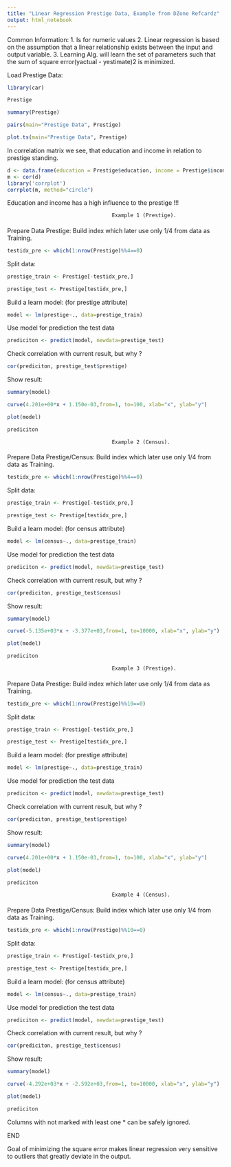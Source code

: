 ```yaml
---
title: "Linear Regression Prestige Data, Example from DZone Refcardz"
output: html_notebook
---
```

Common Information:
1. Is for numeric values
2. Linear regression is based on the assumption that a linear relationship exists between the input and output variable.
3. Learning Alg. will learn the set of parameters such that the sum of square error(yactual - yestimate)2 is minimized.

Load Prestige Data:
```r
library(car)
```
```r
Prestige
```
```r
summary(Prestige)
```
```r
pairs(main="Prestige Data", Prestige)
```
```r
plot.ts(main="Prestige Data", Prestige)
```
In correlation matrix we see, that education and income in relation to prestige standing. 
```r
d <- data.frame(education = Prestige$education, income = Prestige$income, women = Prestige$women, prestige = Prestige$prestige, census = Prestige$census)
m <- cor(d)
library('corrplot')
corrplot(m, method="circle")
```
Education and income has a high influence to the prestige !!!

                                      Example 1 (Prestige).
####
Prepare Data Prestige:
Build index which later use only 1/4 from data as Training.
```r
testidx_pre <- which(1:nrow(Prestige)%%4==0)
```
Split data:
```r
prestige_train <- Prestige[-testidx_pre,]
```
```r
prestige_test <- Prestige[testidx_pre,]
```
Build a learn model: (for prestige attribute)
```r
model <- lm(prestige~., data=prestige_train)
```
Use model for prediction the test data
```r
prediciton <- predict(model, newdata=prestige_test)
```
Check correlation with current result, but why ? 
```r
cor(prediciton, prestige_test$prestige)
```
Show result:
```r
summary(model)
```
```r
curve(4.201e+00*x + 1.150e-03,from=1, to=100, xlab="x", ylab="y")
```
```r
plot(model)
```
```r
prediciton
```

                                      Example 2 (Census).
####
Prepare Data Prestige/Census:
Build index which later use only 1/4 from data as Training.
```r
testidx_pre <- which(1:nrow(Prestige)%%4==0)
```
Split data:
```r
prestige_train <- Prestige[-testidx_pre,]
```
```r
prestige_test <- Prestige[testidx_pre,]
```
Build a learn model: (for census attribute)
```r
model <- lm(census~., data=prestige_train)
```
Use model for prediction the test data
```r
prediciton <- predict(model, newdata=prestige_test)
```
Check correlation with current result, but why ? 
```r
cor(prediciton, prestige_test$census)
```
Show result:
```r
summary(model)
```
```r
curve(-5.135e+03*x + -3.377e+03,from=1, to=10000, xlab="x", ylab="y")
```
```r
plot(model)
```
```r
prediciton
```

                                      Example 3 (Prestige).
####
Prepare Data Prestige:
Build index which later use only 1/4 from data as Training.
```r
testidx_pre <- which(1:nrow(Prestige)%%10==0)
```
Split data:
```r
prestige_train <- Prestige[-testidx_pre,]
```
```r
prestige_test <- Prestige[testidx_pre,]
```
Build a learn model: (for prestige attribute)
```r
model <- lm(prestige~., data=prestige_train)
```
Use model for prediction the test data
```r
prediciton <- predict(model, newdata=prestige_test)
```
Check correlation with current result, but why ? 
```r
cor(prediciton, prestige_test$prestige)
```
Show result:
```r
summary(model)
```
```r
curve(4.201e+00*x + 1.150e-03,from=1, to=100, xlab="x", ylab="y")
```
```r
plot(model)
```
```r
prediciton
```

                                      Example 4 (Census).
####
Prepare Data Prestige/Census:
Build index which later use only 1/4 from data as Training.
```r
testidx_pre <- which(1:nrow(Prestige)%%10==0)
```
Split data:
```r
prestige_train <- Prestige[-testidx_pre,]
```
```r
prestige_test <- Prestige[testidx_pre,]
```
Build a learn model: (for census attribute)
```r
model <- lm(census~., data=prestige_train)
```
Use model for prediction the test data
```r
prediciton <- predict(model, newdata=prestige_test)
```
Check correlation with current result, but why ? 
```r
cor(prediciton, prestige_test$census)
```
Show result:
```r
summary(model)
```
```r
curve(-4.292e+03*x + -2.592e+03,from=1, to=10000, xlab="x", ylab="y")
```
```r
plot(model)
```
```r
prediciton
```

Columns with not marked with least one * can be safely ignored.

END

Goal of minimizing the square error makes linear regression very sensitive to outliers that greatly deviate in the output.